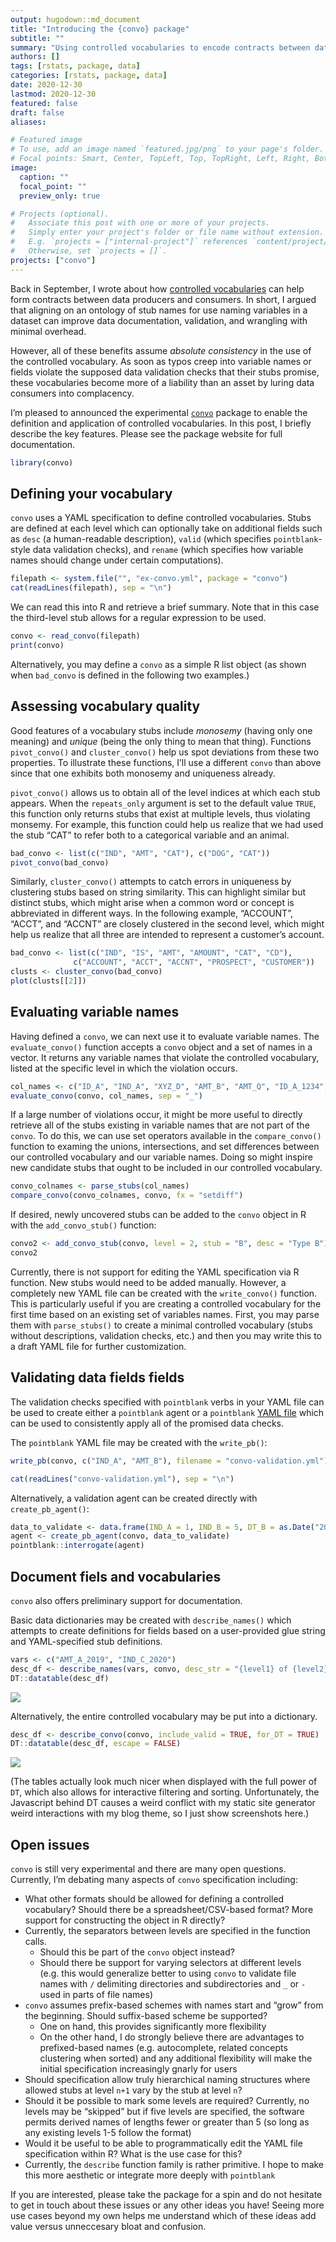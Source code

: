 ```yaml
---
output: hugodown::md_document
title: "Introducing the {convo} package"
subtitle: ""
summary: "Using controlled vocabularies to encode contracts between data producers and consumers"
authors: []
tags: [rstats, package, data]
categories: [rstats, package, data]
date: 2020-12-30
lastmod: 2020-12-30
featured: false
draft: false
aliases:

# Featured image
# To use, add an image named `featured.jpg/png` to your page's folder.
# Focal points: Smart, Center, TopLeft, Top, TopRight, Left, Right, BottomLeft, Bottom, BottomRight.
image:
  caption: ""
  focal_point: ""
  preview_only: true

# Projects (optional).
#   Associate this post with one or more of your projects.
#   Simply enter your project's folder or file name without extension.
#   E.g. `projects = ["internal-project"]` references `content/project/deep-learning/index.md`.
#   Otherwise, set `projects = []`.
projects: ["convo"]
---
```


Back in September, I wrote about how [controlled vocabularies](/post/column-name-contracts) can help form contracts between data producers and consumers. In short, I argued that aligning on an ontology of stub names for use naming variables in a dataset can improve data documentation, validation, and wrangling with minimal overhead. 

However, all of these benefits assume *absolute consistency* in the use of the controlled vocabulary. As soon as typos creep into variable names or fields violate the supposed data validation checks that their stubs promise, these vocabularies become more of a liability than an asset by luring data consumers into complacency.

I'm pleased to announced the experimental [`convo`](https://emilyriederer.github.io/convo/index.html) package to enable the definition and application of controlled vocabularies. In this post, I briefly describe the key features. Please see the package website for full documentation.

```r
library(convo)
```

## Defining your vocabulary

`convo` uses a YAML specification to define controlled vocabularies. Stubs are defined at each level which can optionally take on additional fields such as `desc` (a human-readable description), `valid` (which specifies `pointblank`-style data validation checks), and `rename` (which specifies how variable names should change under certain computations).

```r
filepath <- system.file("", "ex-convo.yml", package = "convo")
cat(readLines(filepath), sep = "\n")
```

We can read this into R and retrieve a brief summary. Note that in this case the third-level stub allows for a regular expression to be used.

```r
convo <- read_convo(filepath)
print(convo)
```

Alternatively, you may define a `convo` as a simple R list object (as shown when `bad_convo` is defined in the following two examples.)

## Assessing vocabulary quality

Good features of a vocabulary stubs include *monosemy* (having only one meaning) and *unique* (being the only thing to mean that thing). Functions `pivot_convo()` and `cluster_convo()` help us spot deviations from these two properties. To illustrate these functions, I'll use a different `convo` than above since that one exhibits both monosemy and uniqueness already.

`pivot_convo()` allows us to obtain all of the level indices at which each stub appears. When the `repeats_only` argument is set to the default value `TRUE`, this function only returns stubs that exist at multiple levels, thus violating monsemy. For example, this function could help us realize that we had used the stub "CAT" to refer both to a categorical variable and an animal.

```r
bad_convo <- list(c("IND", "AMT", "CAT"), c("DOG", "CAT"))
pivot_convo(bad_convo)
```

Similarly, `cluster_convo()` attempts to catch errors in uniqueness by clustering stubs based on string similarity. This can highlight similar but distinct stubs, which might arise when a common word or concept is abbreviated in different ways. In the following example, "ACCOUNT", "ACCT", and "ACCNT" are closely clustered in the second level, which might help us realize that all three are intended to represent a customer's account. 

```r
bad_convo <- list(c("IND", "IS", "AMT", "AMOUNT", "CAT", "CD"),
              c("ACCOUNT", "ACCT", "ACCNT", "PROSPECT", "CUSTOMER"))
clusts <- cluster_convo(bad_convo)
plot(clusts[[2]])
```

## Evaluating variable names

Having defined a `convo`, we can next use it to evaluate variable names. The `evaluate_convo()` function accepts a `convo` object and a set of names in a vector. It returns any variable names that violate the controlled vocabulary, listed at the specific level in which the violation occurs.

```r
col_names <- c("ID_A", "IND_A", "XYZ_D", "AMT_B", "AMT_Q", "ID_A_1234", "ID_A_12")
evaluate_convo(convo, col_names, sep = "_")
```

If a large number of violations occur, it might be more useful to directly retrieve all of the stubs existing in variable names that are not part of the `convo`. To do this, we can use set operators available in the `compare_convo()` function to examing the unions, intersections, and set differences between our controlled vocabulary and our variable names. Doing so might inspire new candidate stubs that ought to be included in our controlled vocabulary.

```r
convo_colnames <- parse_stubs(col_names)
compare_convo(convo_colnames, convo, fx = "setdiff")
```

If desired, newly uncovered stubs can be added to the `convo` object in R with the `add_convo_stub()` function:

```r
convo2 <- add_convo_stub(convo, level = 2, stub = "B", desc = "Type B")
convo2 
```

Currently, there is not support for editing the YAML specification via R function. New stubs would need to be added manually. However, a completely new YAML file can be created with the `write_convo()` function. This is particularly useful if you are creating a controlled vocabulary for the first time based on an existing set of variables names. First, you may parse them with `parse_stubs()` to create a minimal controlled vocabulary (stubs without descriptions, validation checks, etc.) and then you may write this to a draft YAML file for further customization. 

## Validating data fields fields

The validation checks specified with `pointblank` verbs in your YAML file can be used to create either a `pointblank` agent or a `pointblank` [YAML file](https://rich-iannone.github.io/pointblank/reference/yaml_read_agent.html) which can be used to consistently apply all of the promised data checks. 

The `pointblank` YAML file may be created with the `write_pb()`:

```r
write_pb(convo, c("IND_A", "AMT_B"), filename = "convo-validation.yml")
```
```r
cat(readLines("convo-validation.yml"), sep = "\n")
```


Alternatively, a validation agent can be created directly with `create_pb_agent()`:

```r
data_to_validate <- data.frame(IND_A = 1, IND_B = 5, DT_B = as.Date("2020-01-01"))
agent <- create_pb_agent(convo, data_to_validate)
pointblank::interrogate(agent)
```

## Document fiels and vocabularies

`convo` also offers preliminary support for documentation. 

Basic data dictionaries may be created with `describe_names()` which attempts to create definitions for fields based on a user-provided glue string and YAML-specified stub definitions.

```r
vars <- c("AMT_A_2019", "IND_C_2020")
desc_df <- describe_names(vars, convo, desc_str = "{level1} of {level2} in given year")
DT::datatable(desc_df)
```

![](data-docs.PNG)

Alternatively, the entire controlled vocabulary may be put into a dictionary.

```r
desc_df <- describe_convo(convo, include_valid = TRUE, for_DT = TRUE)
DT::datatable(desc_df, escape = FALSE)
```

![](convo-docs.PNG)

(The tables actually look much nicer when displayed with the full power of `DT`, which also allows for interactive filtering and sorting. Unfortunately, the Javascript behind DT causes a weird conflict with my static site generator weird interactions with my blog theme, so I just show screenshots here.)

## Open issues

`convo` is still very experimental and there are many open questions. Currently, I'm debating many aspects of `convo` specification including:

- What other formats should be allowed for defining a controlled vocabulary? Should there be a spreadsheet/CSV-based format? More support for constructing the object in R directly?
- Currently, the separators between levels are specified in the function calls. 
  + Should this be part of the `convo` object instead? 
  + Should there be support for varying selectors at different levels (e.g. this would generalize better to using `convo` to validate file names with `/` delimiting directories and subdirectories and `_` or `-` used in parts of file names)
- `convo` assumes prefix-based schemes with names start and "grow" from the beginning. Should suffix-based scheme be supported?
  + One on hand, this provides significantly more flexibility
  + On the other hand, I do strongly believe there are advantages to prefixed-based names (e.g. autocomplete, related concepts clustering when sorted) and any additional flexibility will make the initial specification increasingly gnarly for users
- Should specification allow truly hierarchical naming structures where allowed stubs at level `n+1` vary by the stub at level `n`?
- Should it be possible to mark some levels are required? Currently, no levels may be "skipped" but if five levels are specified, the software permits derived names of lengths fewer or greater than 5 (so long as any existing levels 1-5 follow the format)
- Would it be useful to be able to programmatically edit the YAML file specification within R? What is the use case for this?
- Currently, the `describe` function family is rather primitive. I hope to make this more aesthetic or integrate more deeply with `pointblank`

If you are interested, please take the package for a spin and do not hesitate to get in touch about these issues or any other ideas you have! Seeing more use cases beyond my own helps me understand which of these ideas add value versus unneccesary bloat and confusion. 



